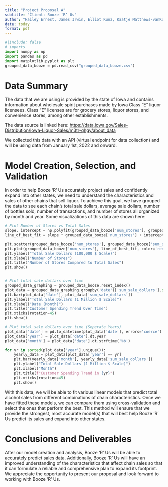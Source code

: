 ```yaml
---
title: "Project Proposal A"
subtitle: "Client: Booze ‘R’ Us"
author: "Hailey Ernest, James Irwin, Elliot Kunz, Kaatje Matthews-vanKoetsveld"
date: today
format: pdf
---
```

```python
#|include: false
# imports
import numpy as np
import pandas as pd
import matplotlib.pyplot as plt
grouped_data_booze = pd.read_csv("grouped_data_booze.csv")
```

# Data Summary

The data that we are using is provided by the state of Iowa and contains information about wholesale spirit purchases made by Iowa Class “E” liquor licensees. Class “E” licenses are for grocery stores, liquor stores, and convenience stores, among other establishments. 

The data source is linked here: <https://data.iowa.gov/Sales-Distribution/Iowa-Liquor-Sales/m3tr-qhgy/about_data>

We collected this data with an API (virtual endpoint for data collection) and will be using data from January 1st, 2022 and onward. 


# Model Creation, Selection, and Validation

In order to help Booze ‘R’ Us accurately project sales and confidently expand into other states, we need to understand the characteristics and sales of other chains that sell liquor. To achieve this goal, we have grouped the data to see each chain’s total sale dollars, average sale dollars, number of bottles sold, number of transactions, and number of stores all organized by month and year. Some visualizations of this data are shown here:

```python
# Plot Number of Stores vs Total Sales
slope, intercept = np.polyfit(grouped_data_booze['num_stores'], grouped_data_booze['sum_sale_dollars'], 1)
line_of_best_fit = slope * grouped_data_booze['num_stores'] + intercept

plt.scatter(grouped_data_booze['num_stores'], grouped_data_booze['sum_sale_dollars'])
plt.plot(grouped_data_booze['num_stores'], line_of_best_fit, color='red', label='Line of Best Fit')
plt.ylabel("Total Sale Dollars (100,000 $ Scale)")
plt.xlabel("Number of Stores")
plt.title("Number of Stores Compared to Total Sales")
plt.show()


# Plot total sale dollars over time
grouped_data_graphing = grouped_data_booze.reset_index()
plot_data = grouped_data_graphing.groupby('date')['sum_sale_dollars'].sum().reset_index()
plt.bar(plot_data['date'], plot_data['sum_sale_dollars'])
plt.ylabel("Total Sale Dollars (1 Million $ Scale)")
plt.xlabel("Date (Month)")
plt.title("Customer Spending Trend Over Time")
plt.xticks(rotation=45)
plt.show()

# Plot total sale dollars over time (Seperate Years) 
plot_data['date'] = pd.to_datetime(plot_data['date'], errors='coerce')
plot_data['year'] = plot_data['date'].dt.year
plot_data['month'] = plot_data['date'].dt.strftime('%b')

for yr in sorted(plot_data['year'].unique()):
    yearly_data = plot_data[plot_data['year'] == yr]
    plt.bar(yearly_data['month'], yearly_data['sum_sale_dollars'])
    plt.ylabel("Total Sale Dollars (1 Million $ Scale)")
    plt.xlabel("Month")
    plt.title(f"Customer Spending Trend in {yr}")
    plt.xticks(rotation=45)
    plt.show()
```

With this data, we will be able to fit various linear models that predict total alcohol sales from different combinations of chain characteristics. Once we have fitted these models, we can compare them using cross-validation and select the ones that perform the best. This method will ensure that we provide the strongest, most accurate model(s) that will best help Booze ‘R’ Us predict its sales and expand into other states.


# Conclusions and Deliverables

After our model creation and analysis, Booze ‘R’ Us will be able to accurately predict sales data. Additionally, Booze ‘R’ Us will have an improved understanding of the characteristics that affect chain sales so that it can formulate a reliable and comprehensive plan to expand its footprint. We appreciate the opportunity to present our proposal and look forward to working with Booze ‘R’ Us. 